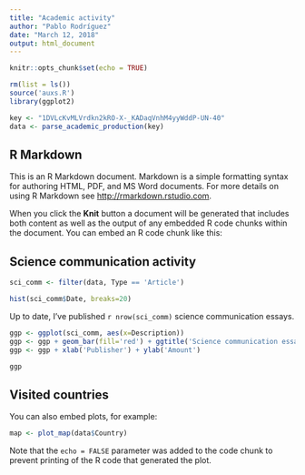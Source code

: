 ```yaml
---
title: "Academic activity"
author: "Pablo Rodríguez"
date: "March 12, 2018"
output: html_document
---
```


```r
knitr::opts_chunk$set(echo = TRUE)
```

```r
rm(list = ls())
source('auxs.R')
library(ggplot2)
```


```r
key <- "1DVLcKvMLVrdkn2kRO-X-_KADaqVnhM4yyWddP-UN-40"
data <- parse_academic_production(key)
```

## R Markdown

This is an R Markdown document. Markdown is a simple formatting syntax for authoring HTML, PDF, and MS Word documents. For more details on using R Markdown see <http://rmarkdown.rstudio.com>.

When you click the **Knit** button a document will be generated that includes both content as well as the output of any embedded R code chunks within the document. You can embed an R code chunk like this:

## Science communication activity
```r
sci_comm <- filter(data, Type == 'Article')

hist(sci_comm$Date, breaks=20)
```

Up to date, I've published `r nrow(sci_comm)` science communication essays.

```r
ggp <- ggplot(sci_comm, aes(x=Description))
ggp <- ggp + geom_bar(fill='red') + ggtitle('Science communication essays')
ggp <- ggp + xlab('Publisher') + ylab('Amount')

ggp
```

## Visited countries

You can also embed plots, for example:

```r
map <- plot_map(data$Country)
```

Note that the `echo = FALSE` parameter was added to the code chunk to prevent printing of the R code that generated the plot.
